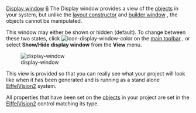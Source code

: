 [[Property:title|Display window]]
[[Property:weight|6]]
The Display window provides a view of the [[EiffelBuild Notation|objects]]  in your system, but unlike the [[Layout constructor|layout constructor]]  and [[Builder window|builder window]] , the objects cannot be manipulated. 

This window may either be shown or hidden (default). To change between these two states, click  [[Image:icon-display-window-color]] on the [[Main toolbar|main toolbar]] , or select '''Show/Hide display window''' from the '''View''' menu. 

[[Image:display-window]]  

This view is provided so that you can really see what your project will look like when it has been generated and is running as a stand alone [[EiffelVision Introduction|EiffelVision2]]  system. 

All properties that have been set on the [[EiffelBuild Notation|objects]]  in your project are set in the [[EiffelVision Introduction|EiffelVision2]]  control matching its type. 

{{seealso| '''See Also''' <br/>
[[Builder window|Builder window]]  <br/>
[[Layout constructor|Layout constructor]]  }}




